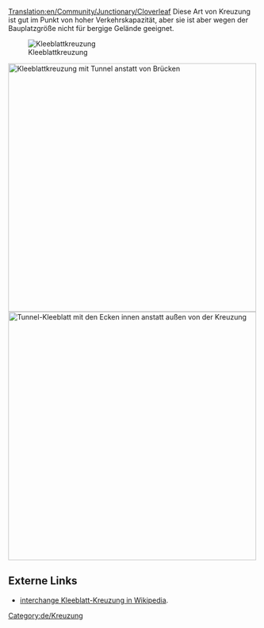[[Translation:en/Community/Junctionary/Cloverleaf]]
{{de/Kreuzungsmenü}}
Diese Art von Kreuzung ist gut im Punkt von hoher Verkehrskapazität, aber sie ist aber wegen der  Bauplatzgröße nicht für bergige Gelände geeignet.

[[File:en/Cloverleaf.png|none|frame|Kleeblattkreuzung]]

{{de/Kreuzungskriterien|Billig|1|0|1|1|0|0|0|1|0|1|1|0|Ausgefallene Züge blockieren nur die eine Strecke und Abbiegungen nach links.|
*Kann mehr als 4 Züge auf einmal handhaben.
*Wird sehr groß, wenn ohne scharfe Kurven gebaut wird.
*Mache die Schleifen und Diagonalen länger, sodass die Hauptstrecke nicht von wartenden Zügen blockiert wird.
*Benutze Tunnel wenn Brücken deine Züge verlangsamen.
*Wenn nötig, auf eine [[de/Trash/Über-Unter Kreuzung|Über-Unter Kreuzung]] upgraden.
*Fläche: 10 x 10

*Um sicherzustellen dass ein Zug der Länge 12 (6 Felder) in jede Abbiegung nach links entspricht, benutze eine Länge von 2 Feldern für jede Seite des Kleeblatts und fange die Kleeblattkreuzung 3 Felder von der Mitte weg.
*Im Allgemeinen ist der Lagerplatz jedes Kleeblatt 7*n für ein Kleeblatt mit der Größe n, dabei ist n die Länge von jeder Seite einer Abzweigung (fange Kleeblatt mit Größe n 2*n-1 Felder von der Mitte an)
}}
[[File:en/Cloverleaf with tunnels.png|none|thumb|500px|Kleeblattkreuzung mit Tunnel anstatt von Brücken]]
[[File:en/Cloverleaf inward corners.png|none|thumb|500px|Tunnel-Kleeblatt mit den Ecken innen anstatt außen von der Kreuzung]]

==Externe Links==
*[https://www.wikipedia.org/wiki/Cloverleaf interchange Kleeblatt-Kreuzung in Wikipedia].

[[Category:de/Kreuzung]]